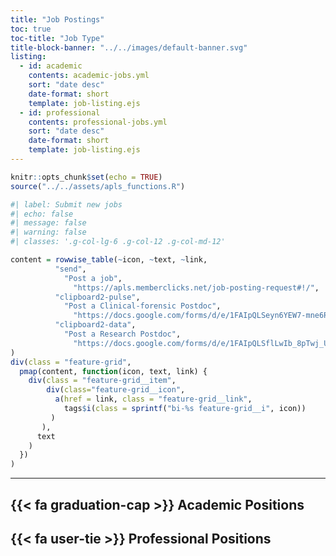 ```yaml
---
title: "Job Postings"
toc: true
toc-title: "Job Type"
title-block-banner: "../../images/default-banner.svg"
listing:
  - id: academic
    contents: academic-jobs.yml
    sort: "date desc"
    date-format: short
    template: job-listing.ejs
  - id: professional
    contents: professional-jobs.yml
    sort: "date desc"
    date-format: short
    template: job-listing.ejs
---
```


```r
knitr::opts_chunk$set(echo = TRUE)
source("../../assets/apls_functions.R")
```

::: {.column-page-inset}
```r
#| label: Submit new jobs
#| echo: false
#| message: false
#| warning: false
#| classes: '.g-col-lg-6 .g-col-12 .g-col-md-12'

content = rowwise_table(~icon, ~text, ~link,
          "send",          
            "Post a job",
              "https://apls.memberclicks.net/job-posting-request#!/",
          "clipboard2-pulse",          
            "Post a Clinical-forensic Postdoc",
              "https://docs.google.com/forms/d/e/1FAIpQLSeyn6YEW7-mne6RsT-yzTMN8HNSXQjuHYPP1DtW7gQq11H9eA/viewform",
          "clipboard2-data",          
            "Post a Research Postdoc",
              "https://docs.google.com/forms/d/e/1FAIpQLSflLwIb_8pTwj_UF7zUDYlBV-4ZF5RhOTB8CJ4etbIPlncwoA/viewform"
)
div(class = "feature-grid",
  pmap(content, function(icon, text, link) {
    div(class = "feature-grid__item",
        div(class="feature-grid__icon",
          a(href = link, class = "feature-grid__link",
            tags$i(class = sprintf("bi-%s feature-grid__i", icon))
         )
       ),
      text
    )
  })
)
```
:::

<hr>

## {{< fa graduation-cap >}} Academic Positions

::: {#academic}
:::

## {{< fa user-tie >}} Professional Positions

::: {#professional}
:::
